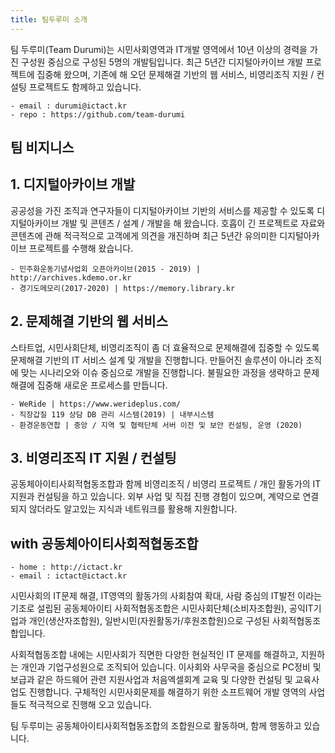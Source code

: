 ```yaml
---
title: 팀두루미 소개
---
```


팀 두루미(Team Durumi)는 시민사회영역과 IT개발 영역에서 10년 이상의 경력을 가진 구성원 중심으로 구성된 5명의 개발팀입니다. 
최근 5년간 디지털아카이브 개발 프로젝트에 집중해 왔으며, 기존에 해 오던 문제해결 기반의 웹 서비스, 비영리조직 지원 / 컨설팅 프로젝트도 함께하고 있습니다.

```
- email : durumi@ictact.kr
- repo : https://github.com/team-durumi
```

## 팀 비지니스


## 1. 디지털아카이브 개발

공공성을 가진 조직과 연구자들이 디지털아카이브 기반의 서비스를 제공할 수 있도록 디지털아카이브 개발 및 콘텐츠 / 설계 / 개발을 해 왔습니다. 호흡이 긴 프로젝트로 자료와 콘텐츠에 관해 적극적으로 고객에게 의견을 개진하며 최근 5년간 유의미한 디지털아카이브 프로젝트를 수행해 왔습니다. 

```
- 민주화운동기념사업회 오픈아카이브(2015 - 2019) | http://archives.kdemo.or.kr
- 경기도메모리(2017-2020) | https://memory.library.kr
```

## 2. 문제해결 기반의 웹 서비스

스타트업, 시민사회단체, 비영리조직이 좀 더 효율적으로 문제해결에 집중할 수 있도록 문제해결 기반의 IT 서비스 설계 및 개발을 진행합니다. 만들어진 솔루션이 아니라 조직에 맞는 시나리오와 이슈 중심으로 개발을 진행합니다. 불필요한 과정을 생략하고 문제해결에 집중해 새로운 프로세스를 만듭니다.

```
- WeRide | https://www.werideplus.com/
- 직장갑질 119 상담 DB 관리 시스템(2019) | 내부시스템	
- 환경운동연합 | 중앙 / 지역 및 협력단체 서버 이전 및 보안 컨설팅, 운영 (2020)
```

## 3. 비영리조직 IT 지원 / 컨설팅

공동체아이티사회적협동조합과 함께 비영리조직 / 비영리 프로젝트 / 개인 활동가의 IT 지원과 컨설팅을 하고 있습니다. 외부 사업 및 직접 진행 경험이 있으며, 계약으로 연결되지 않더라도 알고있는 지식과 네트워크를 활용해 지원합니다. 


## with 공동체아이티사회적협동조합

```
- home : http://ictact.kr
- email : ictact@ictact.kr
```

시민사회의 IT문제 해결, IT영역의 활동가의 사회참여 확대, 사람 중심의 IT발전 이라는 기조로 설립된 공동체아이티 사회적협동조합은 시민사회단체(소비자조합원), 공익IT기업과 개인(생산자조합원), 일반시민(자원활동가/후원조합원)으로 구성된 사회적협동조합입니다.

사회적협동조합 내에는 시민사회가 직면한 다양한 현실적인 IT 문제를 해결하고, 지원하는 개인과 기업구성원으로 조직되어 있습니다. 이사회와 사무국을 중심으로 PC정비 및 보급과 같은 하드웨어 관련 지원사업과 처음엑셀회계 교육 및 다양한 컨설팅 및 교육사업도 진행합니다. 구체적인 시민사회문제를 해결하기 위한 소프트웨어 개발 영역의 사업들도 적극적으로 진행해 오고 있습니다.

팀 두루미는 공동체아이티사회적협동조합의 조합원으로 활동하며, 함께 행동하고 있습니다.
